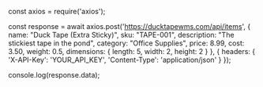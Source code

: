 const axios = require('axios');

const response = await axios.post('https://ducktapewms.com/api/items', {
  name: "Duck Tape (Extra Sticky)",
  sku: "TAPE-001",
  description: "The stickiest tape in the pond",
  category: "Office Supplies",
  price: 8.99,
  cost: 3.50,
  weight: 0.5,
  dimensions: {
    length: 5,
    width: 2,
    height: 2
  }
}, {
  headers: {
    'X-API-Key': 'YOUR_API_KEY',
    'Content-Type': 'application/json'
  }
});

console.log(response.data);